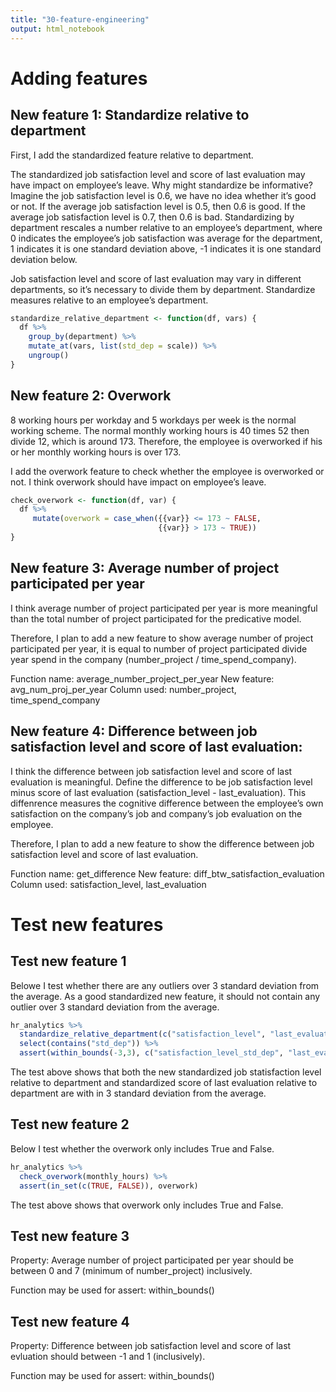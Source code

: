 ```yaml
---
title: "30-feature-engineering"
output: html_notebook
---
```


# Adding features

## New feature 1: Standardize relative to department

First, I add the standardized feature relative to department. 

The standardized job satisfaction level and score of last evaluation may have impact on employee's leave. Why might standardize be informative? Imagine the job satisfaction level is 0.6, we have no idea whether it's good or not. If the average job satisfaction level is 0.5, then 0.6 is good. If the average job satisfaction level is 0.7, then 0.6 is bad. Standardizing by department rescales a number relative to an employee's department, where 0 indicates the employee's job satisfaction was average for the department, 1 indicates it is one standard deviation above, -1 indicates it is one standard deviation below.

Job satisfaction level and score of last evaluation may vary in different departments, so it's necessary to divide them by department. Standardize measures relative to an employee's department.

```r
standardize_relative_department <- function(df, vars) {
  df %>% 
    group_by(department) %>% 
    mutate_at(vars, list(std_dep = scale)) %>% 
    ungroup()
}
```


## New feature 2: Overwork

8 working hours per workday and 5 workdays per week is the normal working scheme. The normal monthly working hours is 40 times 52 then divide 12, which is around 173. Therefore, the employee is overworked if his or her monthly working hours is over 173. 

I add the overwork feature to check whether the employee is overworked or not. I think overwork should have impact on employee's leave.

```r
check_overwork <- function(df, var) {
  df %>% 
     mutate(overwork = case_when({{var}} <= 173 ~ FALSE,
                                 {{var}} > 173 ~ TRUE))
}
```


## New feature 3: Average number of project participated per year

I think average number of project participated per year is more meaningful than the total number of project participated for the predicative model.

Therefore, I plan to add a new feature to show average number of project participated per year, it is equal to number of project participated divide year spend in the company (number_project / time_spend_company). 

Function name: average_number_project_per_year
New feature: avg_num_proj_per_year
Column used: number_project, time_spend_company


## New feature 4: Difference between job satisfaction level and score of last evaluation:

I think the difference between job satisfaction level and score of last evaluation is meaningful. Define the difference to be job satisfaction level minus score of last evaluation (satisfaction_level - last_evaluation). This diffenrence measures the cognitive difference between the employee's own satisfaction on the company's job and company's job evaluation on the employee.

Therefore, I plan to add a new feature to show the difference between job satisfaction level and score of last evaluation. 

Function name: get_difference
New feature: diff_btw_satisfaction_evaluation
Column used: satisfaction_level, last_evaluation



# Test new features

## Test new feature 1

Belowe I test whether there are any outliers over 3 standard deviation from the average. As a good standardized new feature, it should not contain any outlier over 3 standard deviation from the average. 

```r
hr_analytics %>% 
  standardize_relative_department(c("satisfaction_level", "last_evaluation")) %>% 
  select(contains("std_dep")) %>% 
  assert(within_bounds(-3,3), c("satisfaction_level_std_dep", "last_evaluation_std_dep"))
```

The test above shows that both the new standardized job statisfaction level relative to department and standardized score of last evaluation relative to department are with in 3 standard deviation from the average. 

## Test new feature 2

Below I test whether the overwork only includes True and False.

```r
hr_analytics %>% 
  check_overwork(monthly_hours) %>% 
  assert(in_set(c(TRUE, FALSE)), overwork)
```

The test above shows that overwork only includes True and False.

## Test new feature 3

Property: Average number of project participated per year should be between 0 and 7 (minimum of number_project) inclusively. 

Function may be used for assert: within_bounds()


## Test new feature 4

Property: Difference between job satisfaction level and score of last evluation should between -1 and 1 (inclusively).

Function may be used for assert: within_bounds()



